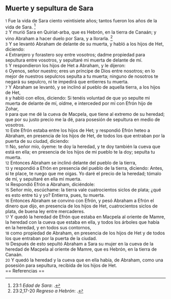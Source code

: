== Muerte y sepultura de Sara ==

{{anchor|1}} <small>1</small> Fue la vida de Sara ciento veintisiete años; tantos fueron los años de la vida de Sara. <ref>23:1 ''Edad de Sara'': {{lib|LU|93|9|8}}.</ref><br>
{{anchor|2}} <small>2</small> Y murió Sara en Quiriat-arba, que es Hebrón, en la tierra de Canaán; y vino Abraham a hacer duelo por Sara, y a llorarla. <ref>23:2,17-20 ''Regreso a Hebrón'': {{lib|LU|93|9|4}}.</ref><br>
{{anchor|3}} <small>3</small> Y se levantó Abraham de delante de su muerta, y habló a los hijos de Het, diciendo:<br>
{{anchor|4}} <small>4</small> Extranjero y forastero soy entre vosotros; dadme propiedad para sepultura entre vosotros, y sepultaré mi muerta de delante de mí.<br>
{{anchor|5}} <small>5</small> Y respondieron los hijos de Het a Abraham, y le dijeron:<br>
{{anchor|6}} <small>6</small> Oyenos, señor nuestro; eres un príncipe de Dios entre nosotros; en lo mejor de nuestros sepulcros sepulta a tu muerta; ninguno de nosotros te negará su sepulcro, ni te impedirá que entierres tu muerta.<br>
{{anchor|7}} <small>7</small> Y Abraham se levantó, y se inclinó al pueblo de aquella tierra, a los hijos de Het,<br>
{{anchor|8}} <small>8</small> y habló con ellos, diciendo: Si tenéis voluntad de que yo sepulte mi muerta de delante de mí, oídme, e interceded por mí con Efrón hijo de Zohar,<br>
{{anchor|9}} <small>9</small> para que me dé la cueva de Macpela, que tiene al extremo de su heredad; que por su justo precio me la dé, para posesión de sepultura en medio de vosotros.<br>
{{anchor|10}} <small>10</small> Este Efrón estaba entre los hijos de Het; y respondió Efrón heteo a Abraham, en presencia de los hijos de Het, de todos los que entraban por la puerta de su ciudad, diciendo:<br>
{{anchor|11}} <small>11</small> No, señor mío, óyeme: te doy la heredad, y te doy también la cueva que está en ella; en presencia de los hijos de mi pueblo te la doy; sepulta tu muerta.<br>
{{anchor|12}} <small>12</small> Entonces Abraham se inclinó delante del pueblo de la tierra,<br>
{{anchor|13}} <small>13</small> y respondió a Efrón en presencia del pueblo de la tierra, diciendo: Antes, si te place, te ruego que me oigas. Yo daré el precio de la heredad; tómalo de mí, y sepultaré en ella mi muerta.<br>
{{anchor|14}} <small>14</small> Respondió Efrón a Abraham, diciéndole:<br>
{{anchor|15}} <small>15</small> Señor mío, escúchame: la tierra vale cuatrocientos siclos de plata; ¿qué es esto entre tú y yo? Entierra, pues, tu muerta.<br>
{{anchor|16}} <small>16</small> Entonces Abraham se convino con Efrón, y pesó Abraham a Efrón el dinero que dijo, en presencia de los hijos de Het, cuatrocientos siclos de plata, de buena ley entre mercaderes.<br>
{{anchor|17}} <small>17</small> Y quedó la heredad de Efrón que estaba en Macpela al oriente de Mamre, la heredad con la cueva que estaba en ella, y todos los árboles que había en la heredad, y en todos sus contornos,<br>
{{anchor|18}} <small>18</small> como propiedad de Abraham, en presencia de los hijos de Het y de todos los que entraban por la puerta de la ciudad.<br>
{{anchor|19}} <small>19</small> Después de esto sepultó Abraham a Sara su mujer en la cueva de la heredad de Macpela al oriente de Mamre, que es Hebrón, en la tierra de Canaán.<br>
{{anchor|20}} <small>20</small> Y quedó la heredad y la cueva que en ella había, de Abraham, como una posesión para sepultura, recibida de los hijos de Het.<br>
== Referencias ==

<references />
